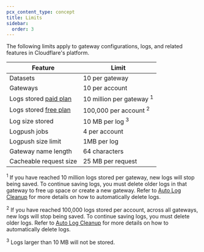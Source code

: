 ```yaml
---
pcx_content_type: concept
title: Limits
sidebar:
  order: 3
---
```



The following limits apply to gateway configurations, logs, and related features in Cloudflare's platform.

| Feature                                                         | Limit                               |
| --------------------------------------------------------------- | ----------------------------------- |
| Datasets                                                        | 10 per gateway                      |
| Gateways                                                        | 10 per account                      |
| Logs stored [paid plan](/ai-gateway/reference/pricing/)         | 10 million per gateway <sup>1</sup> |
| Logs stored [free plan](/ai-gateway/reference/pricing/)         | 100,000 per account <sup>2</sup>    |
| Log size stored                                                 | 10 MB per log <sup>3</sup>          |
| Logpush jobs                                                    | 4 per account                       |
| Logpush size limit                                              | 1MB per log 	                      |
| Gateway name length                                             | 64 characters                       |
| Cacheable request size                                          | 25 MB per request                   |

<sup>1</sup> If you have reached 10 million logs stored per gateway, new logs
will stop being saved. To continue saving logs, you must delete older logs in
that gateway to free up space or create a new gateway. Refer to [Auto Log
Cleanup](/ai-gateway/observability/logging/#auto-log-cleanup) for more details
on how to automatically delete logs.

<sup>2</sup> If you have reached 100,000 logs stored per account, across all
gateways, new logs will stop being saved. To continue saving logs, you must
delete older logs. Refer to [Auto Log
Cleanup](/ai-gateway/observability/logging/#auto-log-cleanup) for more details
on how to automatically delete logs.

<sup>3</sup> Logs larger than 10 MB will not be stored.

<Render file="limits-increase" product="ai-gateway" />
